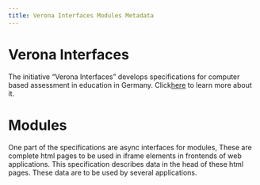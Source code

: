 ```yaml
---
title: Verona Interfaces Modules Metadata
---
```


# Verona Interfaces

The initiative "Verona Interfaces" develops specifications for computer based assessment in education in Germany. Click[here](https://verona-interfaces.github.io/) to learn more about it.

# Modules

One part of the specifications are async interfaces for modules, These are complete html pages to be used in iframe elements in frontends of web applications. This specification describes data in the head of these html pages. These data are to be used by several applications.